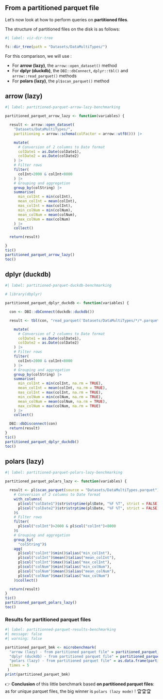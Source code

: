 ## From a partitioned parquet file

Let's now look at how to perform queries on **partitioned files**.

The structure of partitioned files on the disk is as follows:

```r
#| label: viz-dir-tree

fs::dir_tree(path = "Datasets/DataMultiTypes/")
```

For this comparison, we will use :

- For **arrow (lazy)**, the `arrow::open_dataset()` method
- For **dplyr (duckdb)**, the ` DBI::dbConnect`, `dplyr::tbl()` and `arrow::read_parquet()` methods
- For **polars (lazy)**, the `pl$scan_parquet()` method


::: {.panel-tabset}

## arrow (lazy)

```r
#| label: partitioned-parquet-arrow-lazy-benchmarking

partitioned_parquet_arrow_lazy <- function(variables) {

  result <- arrow::open_dataset(
    "Datasets/DataMultiTypes/",
    partitioning = arrow::schema(colFactor = arrow::utf8())) |>

    mutate(
      # Conversion of 2 columns to Date format
      colDate1 = as.Date(colDate1),
      colDate2 = as.Date(colDate2)
    ) |>
    # Filter rows
    filter(
      colInt>2000 & colInt<8000
    ) |>
    # Grouping and aggregation
    group_by(colString) |>
    summarise(
      min_colInt = min(colInt),
      mean_colInt = mean(colInt),
      mas_colInt = max(colInt),
      min_colNum = min(colNum),
      mean_colNum = mean(colNum),
      max_colNum = max(colNum)
    ) |>
    collect()

  return(result)

}
tic()
partitioned_parquet_arrow_lazy()
toc()
```

## dplyr (duckdb)

```r
#| label: partitioned-parquet-duckdb-benchmarking

# library(dbplyr)

partitioned_parquet_dplyr_duckdb <- function(variables) {

  con <- DBI::dbConnect(duckdb::duckdb())

  result <- tbl(con, "read_parquet('Datasets/DataMultiTypes/*/*.parquet', hive_partitioning=1)") |>

    mutate(
      # Conversion of 2 columns to Date format
      colDate1 = as.Date(colDate1),
      colDate2 = as.Date(colDate2)
    ) |>
    # Filter rows
    filter(
      colInt>2000 & colInt<8000
    ) |>
    # Grouping and aggregation
    group_by(colString) |>
    summarise(
      min_colInt = min(colInt, na.rm = TRUE),
      mean_colInt = mean(colInt, na.rm = TRUE),
      mas_colInt = max(colInt, na.rm = TRUE),
      min_colNum = min(colNum, na.rm = TRUE),
      mean_colNum = mean(colNum, na.rm = TRUE),
      max_colNum = max(colNum, na.rm = TRUE)
    ) |>
    collect()

  DBI::dbDisconnect(con)
  return(result)
}
tic()
partitioned_parquet_dplyr_duckdb()
toc()
```

## polars (lazy)

```r
#| label: partitioned-parquet-polars-lazy-benchmarking

partitioned_parquet_polars_lazy <- function(variables) {

  result <- pl$scan_parquet(source = "Datasets/DataMultiTypes.parquet")$
    # Conversion of 2 columns to Date format
    with_columns(
      pl$col("colDate1")$str$strptime(pl$Date, "%F %T", strict = FALSE),
      pl$col("colDate2")$str$strptime(pl$Date, "%F %T", strict = FALSE)
    )$
    # Filter rows
    filter(
      pl$col("colInt")>2000 & pl$col("colInt")<8000
    )$
    # Grouping and aggregation
    group_by(
      "colString")$
    agg(
      pl$col("colInt")$min()$alias("min_colInt"),
      pl$col("colInt")$mean()$alias("mean_colInt"),
      pl$col("colInt")$max()$alias("max_colInt"),
      pl$col("colNum")$min()$alias("min_colNum"),
      pl$col("colNum")$mean()$alias("mean_colNum"),
      pl$col("colNum")$max()$alias("max_colNum")
    )$collect()

  return(result)
}
tic()
partitioned_parquet_polars_lazy()
toc()
```
:::

### Results for partitioned parquet files

```r
#| label: partitionned-parquet-results-benchmarking
#| message: false
#| warning: false

partitioned_parquet_bmk <- microbenchmark(
  "arrow (lazy) - from partitioned parquet file" = partitioned_parquet_arrow_lazy(),
  "dplyr (duckdb) - from partitioned parquet file" = partitioned_parquet_dplyr_duckdb(),
  "polars (lazy) - from partitioned parquet file" = as.data.frame(partitioned_parquet_polars_lazy()),
  times = 5
 )
print(partitioned_parquet_bmk)
```

👉 **Conclusion** of this little benchmark based **on partitioned parquet files**: as for unique parquet files, the big winner is `polars (lazy mode)` !  🏆🏆🏆